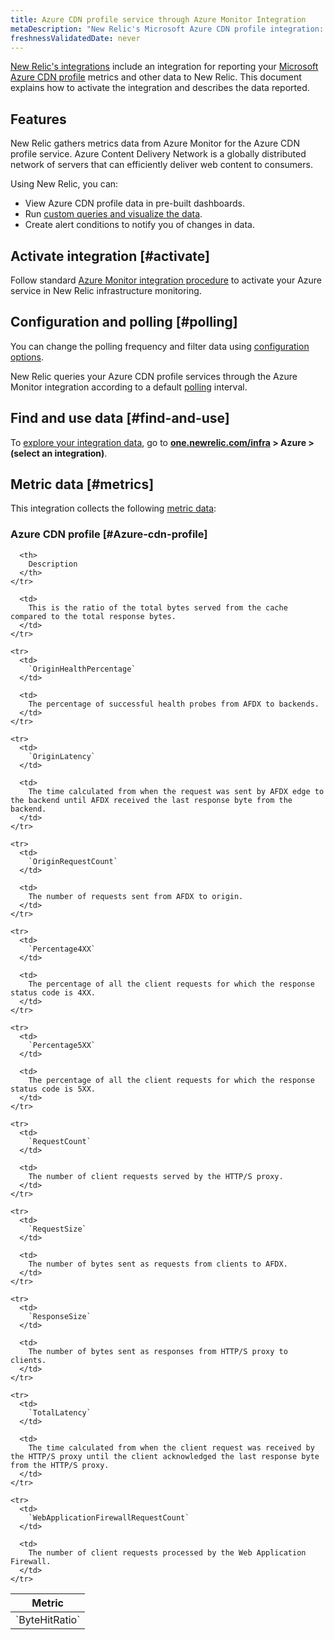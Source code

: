 ```yaml
---
title: Azure CDN profile service through Azure Monitor Integration
metaDescription: "New Relic's Microsoft Azure CDN profile integration: what data it reports and how to enable it."
freshnessValidatedDate: never
---
```


[New Relic's integrations](/docs/infrastructure/integrations-getting-started/getting-started/introduction-infrastructure-integrations) include an integration for reporting your [Microsoft Azure CDN profile](https://azure.microsoft.com/en-us/services/cdn/) metrics and other data to New Relic. This document explains how to activate the integration and describes the data reported.

## Features

New Relic gathers metrics data from Azure Monitor for the Azure CDN profile service. Azure Content Delivery Network is a globally distributed network of servers that can efficiently deliver web content to consumers. 

Using New Relic, you can:

* View Azure CDN profile data in pre-built dashboards.
* Run [custom queries and visualize the data](/docs/infrastructure/integrations-getting-started/getting-started/use-integration-data-new-relic-insights).
* Create alert conditions to notify you of changes in data.

## Activate integration [#activate]

Follow standard [Azure Monitor integration procedure](/docs/infrastructure/microsoft-azure-integrations/azure-integrations-list/azure-monitor) to activate your Azure service in New Relic infrastructure monitoring.

## Configuration and polling [#polling]

You can change the polling frequency and filter data using [configuration options](/docs/infrastructure/microsoft-azure-integrations/azure-integrations-list/azure-monitor/#settings).

New Relic queries your Azure CDN profile services through the Azure Monitor integration according to a default [polling](/docs/infrastructure/microsoft-azure-integrations/azure-integrations-list/azure-monitor/#settings) interval.

## Find and use data [#find-and-use]

To [explore your integration data](/docs/infrastructure/integrations/find-use-infrastructure-integration-data), go to <DoNotTranslate>**[one.newrelic.com/infra](https://one.newrelic.com/infra) > Azure > (select an integration)**</DoNotTranslate>.


## Metric data [#metrics]

This integration collects the following [metric data](/docs/infrastructure/integrations-getting-started/getting-started/understand-integration-data-data-types#metric):

### Azure CDN profile [#Azure-cdn-profile]

<table>
  <thead>
    <tr>
      <th style={{ width: "300px" }}>
        Metric
      </th>

      <th>
        Description
      </th>
    </tr>
  </thead>

  <tbody>
    <tr>
      <td>
        `ByteHitRatio`
      </td>

      <td>
        This is the ratio of the total bytes served from the cache compared to the total response bytes.
      </td>
    </tr>

    <tr>
      <td>
        `OriginHealthPercentage`
      </td>

      <td>
        The percentage of successful health probes from AFDX to backends.
      </td>
    </tr>

    <tr>
      <td>
        `OriginLatency`
      </td>

      <td>
        The time calculated from when the request was sent by AFDX edge to the backend until AFDX received the last response byte from the backend.
      </td>
    </tr>

    <tr>
      <td>
        `OriginRequestCount`
      </td>

      <td>
        The number of requests sent from AFDX to origin.
      </td>
    </tr>

    <tr>
      <td>
        `Percentage4XX`
      </td>

      <td>
        The percentage of all the client requests for which the response status code is 4XX.
      </td>
    </tr>

    <tr>
      <td>
        `Percentage5XX`
      </td>

      <td>
        The percentage of all the client requests for which the response status code is 5XX.
      </td>
    </tr>

    <tr>
      <td>
        `RequestCount`
      </td>

      <td>
        The number of client requests served by the HTTP/S proxy.
      </td>
    </tr>

    <tr>
      <td>
        `RequestSize`
      </td>

      <td>
        The number of bytes sent as requests from clients to AFDX.
      </td>
    </tr>

    <tr>
      <td>
        `ResponseSize`
      </td>

      <td>
        The number of bytes sent as responses from HTTP/S proxy to clients.
      </td>
    </tr>

    <tr>
      <td>
        `TotalLatency`
      </td>

      <td>
        The time calculated from when the client request was received by the HTTP/S proxy until the client acknowledged the last response byte from the HTTP/S proxy.
      </td>
    </tr>

    <tr>
      <td>
        `WebApplicationFirewallRequestCount`
      </td>

      <td>
        The number of client requests processed by the Web Application Firewall.
      </td>
    </tr>
  </tbody>
</table>
